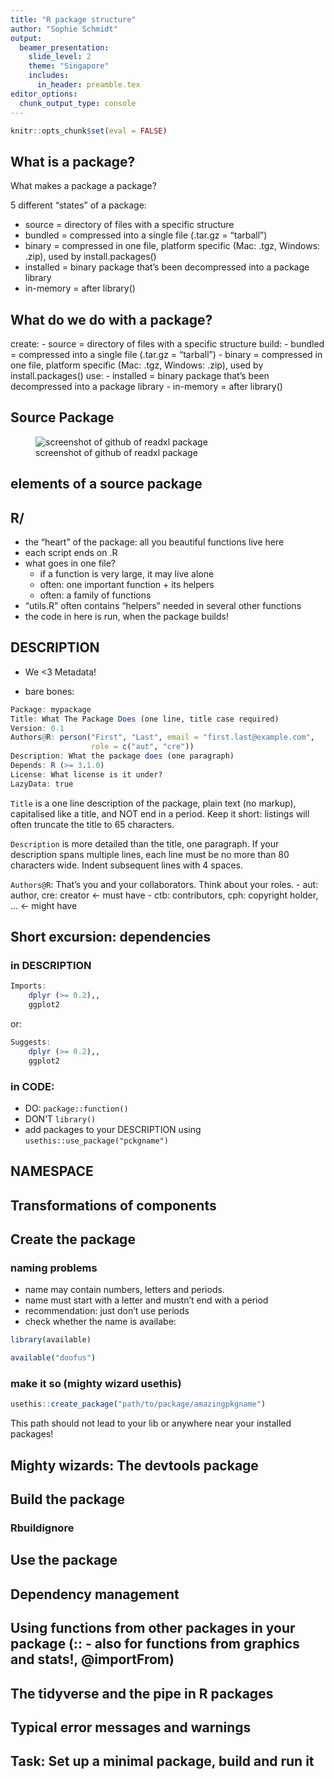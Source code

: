 ```yaml
---
title: "R package structure"
author: "Sophie Schmidt"
output: 
  beamer_presentation:
    slide_level: 2
    theme: "Singapore"
    includes:
      in_header: preamble.tex
editor_options: 
  chunk_output_type: console
---
```


```r
knitr::opts_chunk$set(eval = FALSE)
```

## What is a package? 

What makes a package a package?

5 different "states" of a package:

 - source =  directory of files with a specific structure
 - bundled = compressed into a single file (.tar.gz = "tarball")
 - binary = compressed in one file, platform specific (Mac: .tgz, Windows: .zip), used by install.packages()
 - installed = binary package that’s been decompressed into a package library
 - in-memory = after library()

## What do we do with a package?

create:
 - source =  directory of files with a specific structure
 build:
 - bundled = compressed into a single file (.tar.gz = "tarball")
 - binary = compressed in one file, platform specific (Mac: .tgz, Windows: .zip), used by install.packages()
 use:
 - installed = binary package that’s been decompressed into a package library
 - in-memory = after library()

## Source Package

![screenshot of github of readxl package](../figures/Screenshot_readxl_github.png)

## elements of a source package

## R/
- the "heart" of the package: all you beautiful functions live here
- each script ends on .R
- what goes in one file?
  - if a function is very large, it may live alone
  - often: one important function + its helpers
  - often: a family of functions
- "utils.R" often contains "helpers" needed in several other functions
- the code in here is run, when the package builds!

## DESCRIPTION
- We <3 Metadata!

- bare bones:
```r
Package: mypackage
Title: What The Package Does (one line, title case required)
Version: 0.1
Authors@R: person("First", "Last", email = "first.last@example.com",
                  role = c("aut", "cre"))
Description: What the package does (one paragraph)
Depends: R (>= 3.1.0)
License: What license is it under?
LazyData: true
```

`Title` is a one line description of the package, plain text (no markup), capitalised like a title, and NOT end in a period. Keep it short: listings will often truncate the title to 65 characters.

`Description` is more detailed than the title, one paragraph. If your description spans multiple lines, each line must be no more than 80 characters wide. Indent subsequent lines with 4 spaces.

`Authors@R`: That's you and your collaborators. Think about your roles.
 - aut: author, cre: creator <- must have
 - ctb: contributors, cph: copyright holder, ... <- might have 


## Short excursion: dependencies
### in DESCRIPTION

```r
Imports:
    dplyr (>= 0.2),,
    ggplot2
```

or:  

```r
Suggests:
    dplyr (>= 0.2),,
    ggplot2
```

### in CODE:
- DO: `package::function()` 
- DON'T `library()`
- add packages to your DESCRIPTION using `usethis::use_package("pckgname")`

## NAMESPACE


## Transformations of components

<!-- ![](https://d33wubrfki0l68.cloudfront.net/260f30a58a962e1d0613f441560baf68ff5a5802/36dbd/diagrams/package-files.png) -->

## Create the package

### naming problems
- name may contain numbers, letters and periods.
- name must start with a letter and mustn't end with a period
- recommendation: just don't use periods
- check whether the name is availabe:

```r
library(available)

available("doofus")
``` 

### make it so (mighty wizard usethis)

```r
usethis::create_package("path/to/package/amazingpkgname")
```
This path should not lead to your lib or anywhere near your installed packages!

## Mighty wizards: The devtools package


## Build the package

### Rbuildignore

## Use the package

## Dependency management

## Using functions from other packages in your package (:: - also for functions from graphics and stats!, @importFrom)

## The tidyverse and the pipe in R packages

## Typical error messages and warnings



## Task: Set up a minimal package, build and run it

